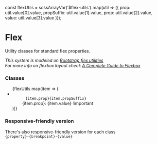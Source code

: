 const flexUtils = scssArrayVar('$flex-utils').map(util => ({
  prop: util.value[0].value,
  propSuffix: util.value[1].value,
  prop: util.value[2].value,
  value: util.value[3].value
}));

<Meta title="Flex" />

# Flex

Utility classes for standard flex properties.

*This system is modeled on [Bootstrap flex utilities](https://getbootstrap.com/docs/4.3/utilities/flex/)*<br/>
*For more info on flexbox layout check [A Complete Guide to Flexbox](https://css-tricks.com/snippets/css/a-guide-to-flexbox/)*

### Classes
<ul>
  {flexUtils.map(item => (
  <li key={item.prop + item.propSuffix}>
    <code>
      {item.prop}{item.propSuffix}
    </code> {item.prop}: {item.value} !important
  </li>
  ))}
</ul>

### Responsive-friendly version
There's also responsive-friendly version for each class<br/>
`{property}-{breakpoint}-{value}`
